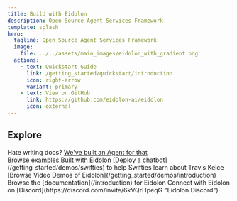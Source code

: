 ```yaml
---
title: Build with Eidolon
description: Open Source Agent Services Framework
template: splash
hero:
  tagline: Open Source Agent Services Framework
  image:
    file: ../../assets/main_images/eidolon_with_gradient.png
  actions:
    - text: Quickstart Guide
      link: /getting_started/quickstart/introduction
      icon: right-arrow
      variant: primary
    - text: View on GitHub
      link: https://github.com/eidolon-ai/eidolon
      icon: external
---
```



## Explore

<CardGrid>
	<Card title="Examples" icon="pencil">
		Hate writing docs? <a target="_blank" title="Code Search Example" href="https://github.com/eidolon-ai/eidolon/tree/main/examples/eidolon_examples/code_search">We've built an Agent for that</a>
		<br/>
		<a target="_blank" title="" href="https://github.com/eidolon-ai/eidolon/tree/main/examples/eidolon_examples">Browse examples Built with Eidolon</a>
	</Card>
	<Card title="Demos" icon="youtube">
		[Deploy a chatbot](/getting_started/demos/swifties) to help Swifties learn about Travis Kelce
		<br/>
		[Browse Video Demos of Eidolon](/getting_started/demos/introduction)
	</Card>
	<Card title="Docs" icon="open-book">
		Browse the [documentation](/introduction) for Eidolon
	</Card>
	<Card title="Community" icon="discord">
		Connect with Eidolon on [Discord](https://discord.com/invite/6kVQrHpeqG "Eidolon Discord")
	</Card>
</CardGrid>